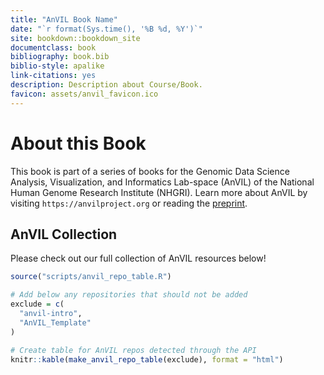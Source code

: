 ```yaml
---
title: "AnVIL Book Name"
date: "`r format(Sys.time(), '%B %d, %Y')`"
site: bookdown::bookdown_site
documentclass: book
bibliography: book.bib
biblio-style: apalike
link-citations: yes
description: Description about Course/Book.
favicon: assets/anvil_favicon.ico
---
```



# About this Book {-}

This book is part of a series of books for the Genomic Data Science Analysis, Visualization, and Informatics Lab-space (AnVIL) of the National Human Genome Research Institute (NHGRI). Learn more about AnVIL by visiting `https://anvilproject.org` or reading the [preprint](https://www.biorxiv.org/content/10.1101/2021.04.22.436044v1).

## AnVIL Collection {-}

Please check out our full collection of AnVIL resources below!

```r
source("scripts/anvil_repo_table.R")

# Add below any repositories that should not be added
exclude = c(
  "anvil-intro",
  "AnVIL_Template"
)

# Create table for AnVIL repos detected through the API
knitr::kable(make_anvil_repo_table(exclude), format = "html")

```
